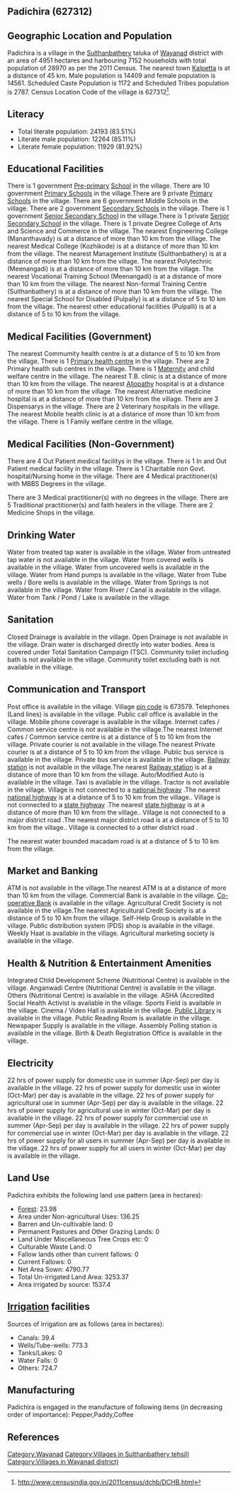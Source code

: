 {{Infobox settlement
| name=Padichira
| native_name=
| native_name_lang=
| other_name=
| nickname=
| settlement_type=Village
| image_skyline=
| image_alt=
| image_caption=
| pushpin_map=India Kerala
| pushpin_label_position=right
| pushpin_map_alt=
| pushpin_map_caption=Location in Kerala, India
| latd=
| latm=
| lats=
| latNS=
| longd=
| longm=
| longs=
| longEW=
| coordinates_display=inline,title
| subdivision_type=Country
| subdivision_name={{flag|India}}
| subdivision_type1=[[States and territories of India|State]]
| subdivision_name1=Kerala 
| subdivision_type2=[[List of districts of India|District]]
| subdivision_name2=Wayanad
| subdivision_type3=Tahsil
| subdivision_name3=Sulthanbathery
| website=
| established_title=<!-- Established -->
| established_date=
| founder=
| named_for=
| government_type=
| governing_body=
| unit_pref=Metric=
| area_footnotes=
| area_rank=
| area_total_km2=49.51
| elevation_footnotes=
| elevation_m=
| population_total=28970
| population_as_of=2011
| population_rank=
| population_density_km2=585
| population_demonym=
| population_footnotes=
| demographics_type1=Languages
| demographics1_title1=Official
| demographics1_info1=[[Malayalam language|Malayalam]]
| timezone1=[[Indian Standard Time|IST]]
| utc_offset1==+5:30
| postal_code_type=[[Postal Index Number|PIN]]
| postal_code=673579
| area_code_type=Telephone code
| area_code=
| registration_plate=
| blank1_name_sec1=Nearest city
| blank1_info_sec1=[[Kalpetta]]
| blank2_name_sec1=[[Human sex ratio|Sex ratio]]
| blank2_info_sec1=1010 [[male|♂]]/[[female|♀]]
| blank3_name_sec1=Literacy
| blank3_info_sec1=83.51%
| blank1_name_sec2=[[2011 Census of India|2011 census]] code
| blank1_info_sec2=627312
| footnotes=
}}

== Padichira (627312) ==

== Geographic Location and Population ==

Padichira is a village in the [[Sulthanbathery]] taluka of [[Wayanad]] district with an area of 4951 hectares and harbouring 7152 households with total population of 28970 as per the 2011 Census. The nearest town [[Kalpetta]] is at a distance of 45 km. Male population is 14409 and female population is 14561. Scheduled Caste Population is 1172 and Scheduled Tribes population is 2787. Census Location Code of the village is 627312<ref>http://www.censusindia.gov.in/2011census/dchb/DCHB.html</ref>.


== Literacy ==  
* Total literate population: 24193 (83.51%)
* Literate male population: 12264 (85.11%)
* Literate female population: 11929 (81.92%)


== Educational Facilities ==  
There is 1 government [[Pre-primary]] [[School]] in the village.
There are 10 government [[Primary School]]s in the village.There are 9 private [[Primary School]]s in the village.
There are 6 government Middle Schools in the village.
There are 2 government [[Secondary School]]s in the village.
There is 1 government [[Senior Secondary School]] in the village.There is 1 private [[Senior Secondary School]] in the village.
There is 1 private Degree College of Arts and Science and Commerce in the village.
The nearest Engineering College (Mananthavady) is at a distance of more than 10 km from the village.
The nearest Medical College (Kozhikode) is at a distance of more than 10 km from the village.
The nearest Management Institute (Sulthanbathery) is at a distance of more than 10 km from the village.
The nearest Polytechnic (Meenangadi) is at a distance of more than 10 km from the village.
The nearest Vocational Training School (Meenangadi) is at a distance of more than 10 km from the village.
The nearest Non-formal Training Centre (Sulthanbathery) is at a distance of more than 10 km from the village.
The nearest Special School for Disabled (Pulpally) is at a distance of 5 to 10 km from the village.
The nearest other educational facilities (Pulpalli) is at a distance of 5 to 10 km from the village.


== Medical Facilities (Government) ==
The nearest Commumity health centre is at a distance of 5 to 10 km from the village.
There is 1 [[Primary health centre]] in the village.
There are 2 Primary health sub centres in the village.
There is 1 [[Maternity]] and child welfare centre in the village.
The nearest T.B. clinic is at a distance of more than 10 km from the village.
The nearest [[Allopathy]] hospital is at a distance of more than 10 km from the village.
The nearest Alternative medicine hospital is at a distance of more than 10 km from the village.
There are 3 Dispensarys in the village.
There are 2 Veterinary hospitals in the village.
The nearest Mobile health clinic is at a distance of more than 10 km from the village.
There is 1 Family welfare centre in the village.


== Medical Facilities (Non-Government) ==
There are 4 Out Patient medical facilitys in the village.
There is 1 In and Out Patient medical facility in the village.
There is 1 Charitable non Govt. hospital/Nursing home in the village.
There are 4 Medical practitioner(s) with MBBS Degrees in the village.

There are 3 Medical practitioner(s) with no degrees in the village.
There are 5 Traditional practitioner(s) and faith healers in the village.
There are 2 Medicine Shops in the village.



== Drinking Water ==
Water from treated tap water is available in the village.
Water from untreated tap water is not available in the village.
Water from covered wells is available in the village.
Water from uncovered wells is available in the village.
Water from Hand pumps is available in the village.
Water from Tube wells / Bore wells is available in the village.
Water from Springs is not available in the village.
Water from River / Canal is available in the village.
Water from Tank / Pond / Lake is available in the village.


== Sanitation ==
Closed Drainage is available in the village.
Open Drainage is not available in the village.
Drain water is discharged directly into water bodies.
Area is covered under Total Sanitation Campaign (TSC).
Community toilet including bath is not available in the village.
Community toilet excluding bath is not available in the village.


== Communication and Transport ==
Post office is available in the village.
Village [[pin code]] is 673579.
Telephones (Land lines) is available in the village.
Public call office is available in the village.
Mobile phone coverage is available in the village.
Internet cafes / Common service centre is not available in the village.The nearest Internet cafes / Common service centre is at a distance of 5 to 10 km from the village.
Private courier is not available in the village.The nearest Private courier is at a distance of 5 to 10 km from the village.
Public bus service is available in the village.
Private bus service is available in the village.
[[Railway station]] is not available in the village.The nearest [[Railway station]] is at a distance of more than 10 km from the village.
Auto/Modified Auto is available in the village.
Taxi is available in the village.
Tractor is not available in the village.
Village is not connected to a [[national highway]] .The nearest [[national highway]] is at a distance of 5 to 10 km from the village..
Village is not connected to a [[state highway]] .The nearest [[state highway]] is at a distance of more than 10 km from the village..
Village is not connected to a major district road   .The nearest major district road   is at a distance of 5 to 10 km from the village..
Village is connected to a other district road  .


The nearest water bounded macadam road is at a distance of 5 to 10 km from the village.




== Market and Banking ==
ATM is not available in the village.The nearest ATM is at a distance of more than 10 km from the village.
Commercial Bank is available in the village.
[[Co-operative Bank]] is available in the village.
Agricultural Credit Society is not available in the village.The nearest Agricultural Credit Society is at a distance of 5 to 10 km from the village.
Self-Help Group is available in the village.
Public distribution system (PDS) shop is available in the village.
Weekly Haat is available in the village.
Agricultural marketing society is available in the village.


== Health & Nutrition & Entertainment Amenities ==
Integrated Child Development Scheme (Nutritional Centre) is available in the village.
Anganwadi Centre (Nutritional Centre) is available in the village.
Others (Nutritional Centre) is available in the village.
ASHA (Accredited Social Health Activist is available in the village.
Sports Field is available in the village.
Cinema / Video Hall is available in the village.
[[Public Library]] is available in the village.
Public Reading Room is available in the village.
Newspaper Supply is available in the village.
Assembly Polling station is available in the village.
Birth & Death Registration Office is available in the village.


== Electricity ==
22 hrs of power supply for domestic use in summer (Apr-Sep) per day is available in the village.
22 hrs of power supply for domestic use in winter (Oct-Mar) per day is available in the village.
22 hrs of power supply for agricultural use in summer (Apr-Sep) per day is available in the village.
22 hrs of power supply for agricultural use in winter (Oct-Mar) per day is available in the village.
22 hrs of power supply for commercial use in summer (Apr-Sep) per day is available in the village.
22 hrs of power supply for commercial use in winter (Oct-Mar) per day is available in the village.
22 hrs of power supply for all users in summer (Apr-Sep) per day is available in the village.
22 hrs of power supply for all users in winter (Oct-Mar) per day is available in the village.


== Land Use ==
Padichira exhibits the following land use pattern (area in hectares):
* [[Forest]]: 23.98
* Area under Non-agricultural Uses: 136.25
* Barren and Un-cultivable land: 0
* Permanent Pastures and Other Grazing Lands: 0
* Land Under Miscellaneous Tree Crops etc: 0
* Culturable Waste Land: 0
* Fallow lands other than current fallows: 0
* Current Fallows: 0
* Net Area Sown: 4790.77
* Total Un-irrigated Land Area: 3253.37
* Area irrigated by source: 1537.4


== [[Irrigation]] facilities ==
Sources of irrigation are as follows (area in hectares):
* Canals: 39.4
* Wells/Tube-wells: 773.3
* Tanks/Lakes: 0
* Water Falls: 0
* Others: 724.7


== Manufacturing ==
Padichira is engaged in the manufacture of following items (in decreasing order of importance): Pepper,Paddy,Coffee


[[Category:Wayanad]]
[[Category:Villages in Sulthanbathery tehsil)]]
[[Category:Villages in Wayanad district)]]


== References ==
{{Reflist}}


